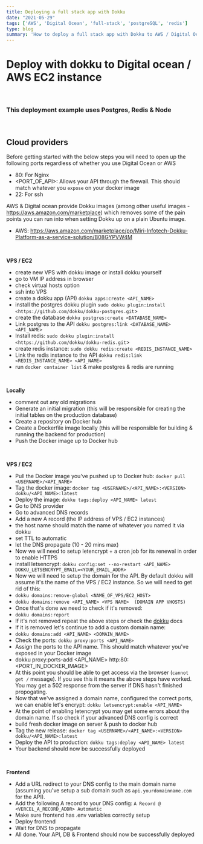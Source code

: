 ```yaml
---
title: Deploying a full stack app with Dokku 
date: "2021-05-29"
tags: ['AWS', 'Digital Ocean', 'full-stack', 'postgreSQL', 'redis']
type: blog
summary: 'How to deploy a full stack app with Dokku to AWS / Digital Ocean. Cost effective deployment for Node, PostgresQL & Redis'
---
```




# Deploy with dokku to Digital ocean / AWS EC2 instance 

<br /> 

### This deployment example uses Postgres, Redis & Node 


<br /> 


## Cloud providers

Before getting started with the below steps you will need to open up the following ports regardless of whether you use Digital Ocean or AWS

- 80: For Nginx 
- <PORT_OF_API>: Allows your API through the firewall. This should match whatever you `expose` on your docker image
- 22: For ssh 

AWS & Digital ocean provide Dokku images (among other useful images - https://aws.amazon.com/marketplace) which removes some of the pain points you can run into when setting Dokku up on a plain Ubuntu image. 

* AWS: https://aws.amazon.com/marketplace/pp/Miri-Infotech-Dokku-Platform-as-a-service-solution/B08GYPVW4M 
 

<br />

**VPS / EC2**
- create new VPS with dokku image or install dokku yourself 
- go to VM IP address in browser
- check virtual hosts option
- ssh into VPS
- create a dokku app (API) `dokku apps:create <API_NAME>`
- install the postgres dokku plugin `sudo dokku plugin:install <https://github.com/dokku/dokku-postgres.git`>
- create the database `dokku postgres:create <DATABASE_NAME>`
- Link postgres to the API `dokku postgres:link <DATABASE_NAME> <API_NAME>`
- Install redis: `sudo dokku plugin:install <https://github.com/dokku/dokku-redis.git`>
- create redis instance: `sudo dokku redis:create <REDIS_INSTANCE_NAME>`
- Link the redis instance to the API `dokku redis:link <REDIS_INSTANCE_NAME> <API_NAME>`
- run `docker container list` & make postgres & redis are running

<br />

**Locally** 
* comment out any old migrations 
* Generate an initial migration (this will be responsible for creating the initial tables on the production database)  
* Create a repository on Docker hub 
* Create a Dockerfile image locally (this will be responsible for building & running the backend for production)
* Push the Docker image up to Docker hub

<br />

**VPS / EC2** 
* Pull the Docker image you've pushed up to Docker hub: `docker pull <USERNAME>/<API_NAME>`
* Tag the docker image: `docker tag <USERNAME>/<API_NAME>:<VERSION> dokku/<API_NAME>:latest`
* Deploy the image: `dokku tags:deploy <API_NAME> latest`
* Go to DNS provider
* Go to advanced DNS records 
* Add a new A record (the IP address of VPS / EC2 instances)
* the host name should match the name of whatever you named it via dokku 
* set TTL to automatic 
* let the DNS propagate (10 - 20 mins max)
* Now we will need to setup letencrypt + a cron job for its renewal in order to enable HTTPS
* install letsencrypt: `dokku config:set --no-restart <API_NAME> DOKKU_LETSENCRYPT_EMAIL=<YOUR_EMAIL_ADDR>`
* Now we will need to setup the domain for the API. By default dokku will assume it's the name of the VPS / EC2 instance. So we will need to get rid of this: 
* `dokku domains:remove-global <NAME_OF_VPS/EC2_HOST>`
* `dokku domains:remove <API_NAME> <VPS NAME>  (DOMAIN APP VHOSTS)`
* Once that's done we need to check if it's removed: 
* `dokku domains:report`
* If it's not removed repeat the above steps or check the <a href="https://dokku.com/docs/getting-started/installation/">dokku</a> docs 
* If it is removed let's continue to add a custom domain name:
* `dokku domains:add <API_NAME> <DOMAIN_NAME>`
* Check the ports: `dokku proxy:ports <API_NAME>`
* Assign the ports to the API name. This should match whatever you've exposed in your Docker image
* dokku proxy:ports-add <API_NAME> http:80:<PORT_IN_DOCKER_IMAGE>
* At this point you should be able to get access via the browser (`cannot get /` message). If you see this it means the above steps have worked. You may get a 502 response from the server if DNS hasn't finished propogating.
* Now that we've assigned a domain name, configured the correct ports, we can enable let's encrypt:  `dokku letsencrypt:enable <API_NAME>`
* At the point of enabling letencrypt you may get some errors about the domain name. If so check if your advanced DNS config is correct
* build fresh docker image on server & push to docker hub
* Tag the new release: `docker tag <USERNAME>/<API_NAME>:<VERSION> dokku/<API_NAME>:latest`
* Deploy the API to production: `dokku tags:deploy <API_NAME> latest`
* Your backend should now be successfully deployed

<br />

**Frontend**
* Add a URL redirect to your DNS config to the main domain name (assuming you've setup a sub domain such as `api.yourdomainname.com` for the API).
* Add the following A record to your DNS config: `A Record @ <VERCEL_A_RECORD_ADDR> Automatic`
* Make sure frontend has .env variables correctly setup 
* Deploy frontend 
* Wait for DNS to propagate 
* All done. Your API, DB & Frontend should now be successfully deployed